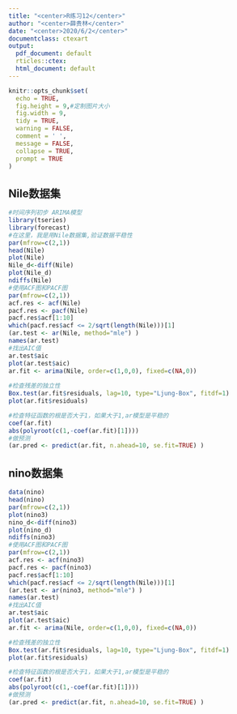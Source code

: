 ---
title: "<center>R练习12</center>"
author: "<center>薛贵林</center>"
date: "<center>2020/6/2</center>"
documentclass: ctexart
output:
  pdf_document: default
  rticles::ctex:
  html_document: default
---

```{r setup, include=FALSE}
knitr::opts_chunk$set(
  echo = TRUE,
  fig.height = 9,#定制图片大小
  fig.width = 9,
  tidy = TRUE,
  warning = FALSE,
  comment = ' ',
  message = FALSE,
  collapse = TRUE,
  prompt = TRUE
)
```

## Nile数据集
```{r}
#时间序列初步 ARIMA模型
library(tseries)
library(forecast)
#在这里，我是用Nile数据集,验证数据平稳性
par(mfrow=c(2,1))
head(Nile)
plot(Nile)
Nile_d<-diff(Nile)
plot(Nile_d)
ndiffs(Nile)
#使用ACF图和PACF图
par(mfrow=c(2,1))
acf.res <- acf(Nile)     
pacf.res <- pacf(Nile) 
pacf.res$acf[1:10]
which(pacf.res$acf <= 2/sqrt(length(Nile)))[1]
(ar.test <- ar(Nile, method="mle") )
names(ar.test)
#找出AIC值
ar.test$aic     
plot(ar.test$aic)
ar.fit <- arima(Nile, order=c(1,0,0), fixed=c(NA,0)) 
  
#检查残差的独立性
Box.test(ar.fit$residuals, lag=10, type="Ljung-Box", fitdf=1)
plot(ar.fit$residuals)

#检查特征函数的根是否大于1，如果大于1,ar模型是平稳的
coef(ar.fit)
abs(polyroot(c(1,-coef(ar.fit)[1])))
#做预测
(ar.pred <- predict(ar.fit, n.ahead=10, se.fit=TRUE) )
```


## nino数据集
```{r}
data(nino)
head(nino)
par(mfrow=c(2,1))
plot(nino3)
nino_d<-diff(nino3)
plot(nino_d)
ndiffs(nino3)
#使用ACF图和PACF图
par(mfrow=c(2,1))
acf.res <- acf(nino3)     
pacf.res <- pacf(nino3) 
pacf.res$acf[1:10]
which(pacf.res$acf <= 2/sqrt(length(Nile)))[1]
(ar.test <- ar(nino3, method="mle") )
names(ar.test)
#找出AIC值
ar.test$aic     
plot(ar.test$aic)
ar.fit <- arima(Nile, order=c(1,0,0), fixed=c(NA,0)) 

#检查残差的独立性
Box.test(ar.fit$residuals, lag=10, type="Ljung-Box", fitdf=1)
plot(ar.fit$residuals)

#检查特征函数的根是否大于1，如果大于1,ar模型是平稳的
coef(ar.fit)
abs(polyroot(c(1,-coef(ar.fit)[1])))
#做预测
(ar.pred <- predict(ar.fit, n.ahead=10, se.fit=TRUE) )
```